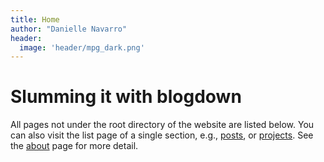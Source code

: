 ```yaml
---
title: Home
author: "Danielle Navarro"
header:
  image: 'header/mpg_dark.png'
---
```


# Slumming it with blogdown

All pages not under the root directory of the website are listed below. You can also visit the list page of a single section, e.g., [posts](/post/), or [projects](/project/). See the [about](/about/) page for more detail.
